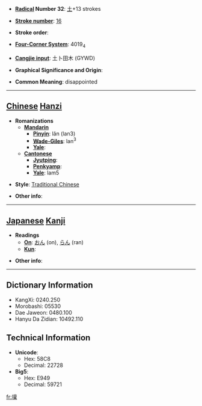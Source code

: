 * '''[[Wiktionary:Chinese radical index| Radical]] Number 32''': [[Wiktionary:Chinese radical index 土|土]]+13 strokes

* '''[[Wiktionary:Chinese total strokes index|Stroke number]]''': [[Wiktionary:Chinese total strokes index 16|16]]

* '''Stroke order''': 

* '''[[Wiktionary:Chinese four corner index|Four-Corner System]]''': 4019<sub>4</sub>

* '''[[Wiktionary:Chinese Cangjie index|Cangjie input]]''': 土卜田木 (GYWD)

* '''Graphical Significance and Origin''': 

* '''Common Meaning''': disappointed

----

== [[Chinese]] [[Hanzi]] ==

* '''Romanizations'''
** '''[[Mandarin]]'''
*** '''[[Pinyin]]''': lǎn (lan3)
*** '''[[Wade-Giles]]''': lan<sup>3</sup>
*** '''[[Yale]]''': 
** '''[[Cantonese]]'''
*** '''[[Jyutping]]''':
*** '''[[Penkyamp]]''': 
*** '''[[Yale]]''': lam5

* '''Style''': [[Traditional Chinese]] 

* '''Other info''': 

----

== [[Japanese]] [[Kanji]] ==

* '''Readings'''
** '''[[On]]''': [[おん]] (on), [[らん]] (ran)
** '''[[Kun]]''': 

* '''Other info''':  

----

== Dictionary Information ==

* KangXi: 0240.250
* Morobashi: 05530
* Dae Jaweon: 0480.100
* Hanyu Da Zidian: 10492.110

== Technical Information ==

* '''Unicode''':
** Hex: 58C8
** Decimal: 22728
* '''Big5''':
** Hex: E949
** Decimal: 59721

[[fr:壈]]